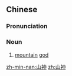 ==Chinese==
{{zh-forms}}

===Pronunciation===
{{zh-pron
|m=shānshén
|c=saan1 san4
|cat=n
}}

===Noun===
{{zh-noun}}

# [[mountain]] [[god]]

[[zh-min-nan:山神]]
[[zh:山神]]